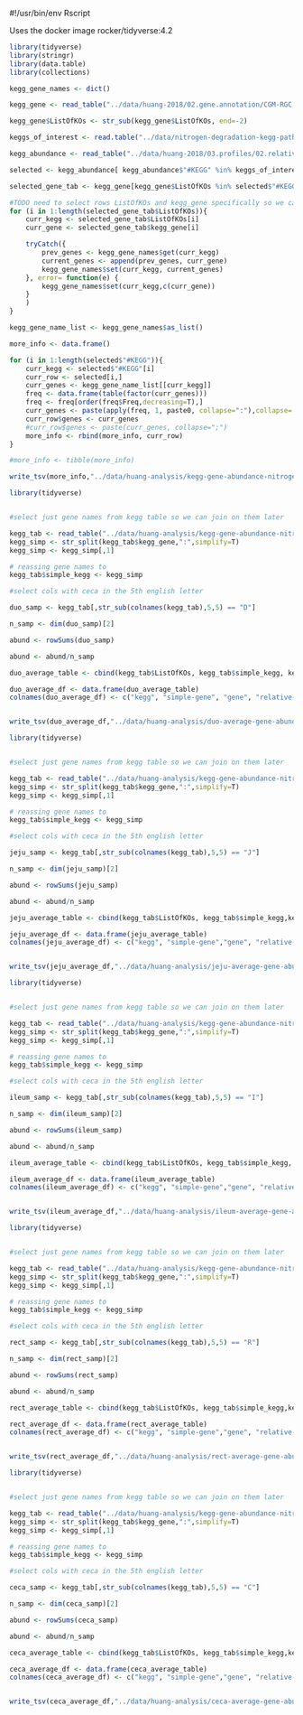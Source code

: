 #!/usr/bin/env Rscript

Uses the docker image rocker/tidyverse:4.2

```r
library(tidyverse)
library(stringr)
library(data.table)
library(collections)

kegg_gene_names <- dict()

kegg_gene <- read_table("../data/huang-2018/02.gene.annotation/CGM-RGC.KEGG.gene.stat")

kegg_gene$ListOfKOs <- str_sub(kegg_gene$ListOfKOs, end=-2)

keggs_of_interest <- read.table("../data/nitrogen-degradation-kegg-pathways.csv",sep=',',header = T)

kegg_abundance <- read_table("../data/huang-2018/03.profiles/02.relative.KEGG.abundance/CGM-RGC.gene.abundance.xls.KEGG.KO.ratio")

selected <- kegg_abundance[ kegg_abundance$"#KEGG" %in% keggs_of_interest$orthology,]

selected_gene_tab <- kegg_gene[kegg_gene$ListOfKOs %in% selected$"#KEGG", ]

#TODO need to select rows ListOfKOs and kegg_gene specifically so we can work with it
for (i in 1:length(selected_gene_tab$ListOfKOs)){
    curr_kegg <- selected_gene_tab$ListOfKOs[i]
    curr_gene <- selected_gene_tab$kegg_gene[i]

    tryCatch({
        prev_genes <- kegg_gene_names$get(curr_kegg)
        current_genes <- append(prev_genes, curr_gene)
        kegg_gene_names$set(curr_kegg, current_genes)
    }, error= function(e) {
        kegg_gene_names$set(curr_kegg,c(curr_gene))
    }
    )
}

kegg_gene_name_list <- kegg_gene_names$as_list()

more_info <- data.frame()

for (i in 1:length(selected$"#KEGG")){
    curr_kegg <- selected$"#KEGG"[i]
    curr_row <- selected[i,]
    curr_genes <- kegg_gene_name_list[[curr_kegg]]
    freq <- data.frame(table(factor(curr_genes)))
    freq <- freq[order(freq$Freq,decreasing=T),]
    curr_genes <- paste(apply(freq, 1, paste0, collapse=":"),collapse=';')
    curr_row$genes <- curr_genes
    #curr_row$genes <- paste(curr_genes, collapse=";")
    more_info <- rbind(more_info, curr_row)
}

#more_info <- tibble(more_info)

write_tsv(more_info,"../data/huang-analysis/kegg-gene-abundance-nitrogen-abundance.tsv")
```

```r
library(tidyverse)


#select just gene names from kegg table so we can join on them later

kegg_tab <- read_table("../data/huang-analysis/kegg-gene-abundance-nitrogen-abundance.tsv")
kegg_simp <- str_split(kegg_tab$kegg_gene,":",simplify=T)
kegg_simp <- kegg_simp[,1]

# reassing gene names to 
kegg_tab$simple_kegg <- kegg_simp

#select cols with ceca in the 5th english letter

duo_samp <- kegg_tab[,str_sub(colnames(kegg_tab),5,5) == "D"]

n_samp <- dim(duo_samp)[2]

abund <- rowSums(duo_samp)

abund <- abund/n_samp

duo_average_table <- cbind(kegg_tab$ListOfKOs, kegg_tab$simple_kegg, kegg_tab$kegg_gene,abund)

duo_average_df <- data.frame(duo_average_table)
colnames(duo_average_df) <- c("kegg", "simple-gene", "gene", "relative-abundance")


write_tsv(duo_average_df,"../data/huang-analysis/duo-average-gene-abundance.tsv")
```

```r

library(tidyverse)


#select just gene names from kegg table so we can join on them later

kegg_tab <- read_table("../data/huang-analysis/kegg-gene-abundance-nitrogen-abundance.tsv")
kegg_simp <- str_split(kegg_tab$kegg_gene,":",simplify=T)
kegg_simp <- kegg_simp[,1]

# reassing gene names to 
kegg_tab$simple_kegg <- kegg_simp

#select cols with ceca in the 5th english letter

jeju_samp <- kegg_tab[,str_sub(colnames(kegg_tab),5,5) == "J"]

n_samp <- dim(jeju_samp)[2]

abund <- rowSums(jeju_samp)

abund <- abund/n_samp

jeju_average_table <- cbind(kegg_tab$ListOfKOs, kegg_tab$simple_kegg,kegg_tab$kegg_gene,abund)

jeju_average_df <- data.frame(jeju_average_table)
colnames(jeju_average_df) <- c("kegg", "simple-gene","gene", "relative-abundance")


write_tsv(jeju_average_df,"../data/huang-analysis/jeju-average-gene-abundance.tsv")
```

```r
library(tidyverse)


#select just gene names from kegg table so we can join on them later

kegg_tab <- read_table("../data/huang-analysis/kegg-gene-abundance-nitrogen-abundance.tsv")
kegg_simp <- str_split(kegg_tab$kegg_gene,":",simplify=T)
kegg_simp <- kegg_simp[,1]

# reassing gene names to 
kegg_tab$simple_kegg <- kegg_simp

#select cols with ceca in the 5th english letter

ileum_samp <- kegg_tab[,str_sub(colnames(kegg_tab),5,5) == "I"]

n_samp <- dim(ileum_samp)[2]

abund <- rowSums(ileum_samp)

abund <- abund/n_samp

ileum_average_table <- cbind(kegg_tab$ListOfKOs, kegg_tab$simple_kegg, kegg_tab$kegg_gene,abund)

ileum_average_df <- data.frame(ileum_average_table)
colnames(ileum_average_df) <- c("kegg", "simple-gene","gene", "relative-abundance")


write_tsv(ileum_average_df,"../data/huang-analysis/ileum-average-gene-abundance.tsv")
```

```r
library(tidyverse)


#select just gene names from kegg table so we can join on them later

kegg_tab <- read_table("../data/huang-analysis/kegg-gene-abundance-nitrogen-abundance.tsv")
kegg_simp <- str_split(kegg_tab$kegg_gene,":",simplify=T)
kegg_simp <- kegg_simp[,1]

# reassing gene names to 
kegg_tab$simple_kegg <- kegg_simp

#select cols with ceca in the 5th english letter

rect_samp <- kegg_tab[,str_sub(colnames(kegg_tab),5,5) == "R"]

n_samp <- dim(rect_samp)[2]

abund <- rowSums(rect_samp)

abund <- abund/n_samp

rect_average_table <- cbind(kegg_tab$ListOfKOs, kegg_tab$simple_kegg,kegg_tab$kegg_gene,abund)

rect_average_df <- data.frame(rect_average_table)
colnames(rect_average_df) <- c("kegg", "simple-gene","gene", "relative-abundance")


write_tsv(rect_average_df,"../data/huang-analysis/rect-average-gene-abundance.tsv")
```

```r
library(tidyverse)


#select just gene names from kegg table so we can join on them later

kegg_tab <- read_table("../data/huang-analysis/kegg-gene-abundance-nitrogen-abundance.tsv")
kegg_simp <- str_split(kegg_tab$kegg_gene,":",simplify=T)
kegg_simp <- kegg_simp[,1]

# reassing gene names to 
kegg_tab$simple_kegg <- kegg_simp

#select cols with ceca in the 5th english letter

ceca_samp <- kegg_tab[,str_sub(colnames(kegg_tab),5,5) == "C"]

n_samp <- dim(ceca_samp)[2]

abund <- rowSums(ceca_samp)

abund <- abund/n_samp

ceca_average_table <- cbind(kegg_tab$ListOfKOs, kegg_tab$simple_kegg,kegg_tab$kegg_gene,abund)

ceca_average_df <- data.frame(ceca_average_table)
colnames(ceca_average_df) <- c("kegg", "simple-gene","gene", "relative-abundance")


write_tsv(ceca_average_df,"../data/huang-analysis/ceca-average-gene-abundance.tsv")
```